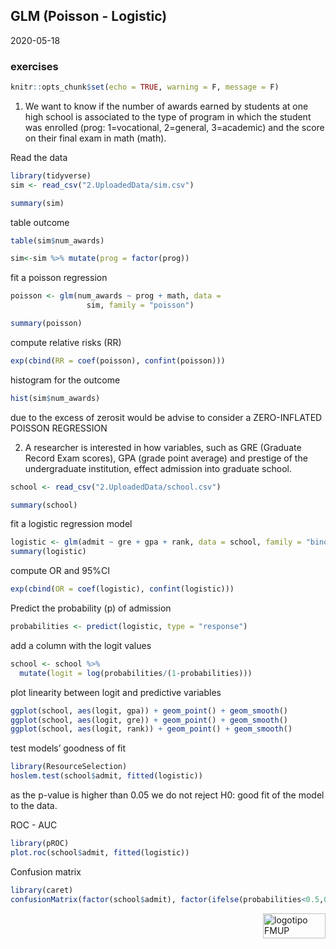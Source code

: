 ## GLM (Poisson - Logistic)

2020-05-18

### exercises

```r
knitr::opts_chunk$set(echo = TRUE, warning = F, message = F)
```

1. We want to know if the number of awards earned by students at one high school is associated to the type of program in which the student was enrolled (prog: 1=vocational, 2=general, 3=academic) and the score on their final exam in math (math).

Read the data
```r
library(tidyverse)
sim <- read_csv("2.UploadedData/sim.csv")

summary(sim)
```

table outcome
```r
table(sim$num_awards)

sim<-sim %>% mutate(prog = factor(prog))
```

fit a poisson regression
```r
poisson <- glm(num_awards ~ prog + math, data =
                 sim, family = "poisson")

summary(poisson)
```

compute relative risks (RR)
```r
exp(cbind(RR = coef(poisson), confint(poisson)))
```

histogram for the outcome
```r
hist(sim$num_awards)
```

due to the excess of zerosit would be advise to consider a ZERO-INFLATED POISSON REGRESSION

2. A researcher is interested in how variables, such as GRE (Graduate Record Exam scores), GPA (grade point average) and prestige of the undergraduate institution, effect admission into graduate school.
```r
school <- read_csv("2.UploadedData/school.csv")

summary(school)
```

fit a logistic regression model
```r
logistic <- glm(admit ~ gre + gpa + rank, data = school, family = "binomial")
summary(logistic)
```

compute OR and 95%CI
```r
exp(cbind(OR = coef(logistic), confint(logistic)))
```

Predict the probability (p) of admission
```r
probabilities <- predict(logistic, type = "response")
```

add a column with the logit values
```r
school <- school %>%
  mutate(logit = log(probabilities/(1-probabilities))) 
```

plot linearity between logit and predictive variables
```r
ggplot(school, aes(logit, gpa)) + geom_point() + geom_smooth()
ggplot(school, aes(logit, gre)) + geom_point() + geom_smooth()
ggplot(school, aes(logit, rank)) + geom_point() + geom_smooth()
```

test models' goodness of fit
```r
library(ResourceSelection)
hoslem.test(school$admit, fitted(logistic))
```
as the p-value is higher than 0.05 we do not reject H0: good fit of the model to the data.

ROC - AUC
```r
library(pROC)
plot.roc(school$admit, fitted(logistic))
```

Confusion matrix
```r
library(caret)
confusionMatrix(factor(school$admit), factor(ifelse(probabilities<0.5,0,1)))
```




<img src="images/logoFMUP.png" alt="logotipo FMUP" style="width:100px;height:40px;" align="right">


